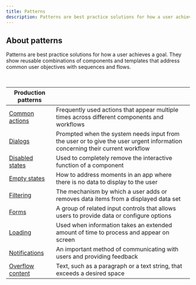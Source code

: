 ```yaml
---
title: Patterns
description: Patterns are best practice solutions for how a user achieves a goal. They show reusable combinations of components and templates that address common user objectives with sequences and flows.
---
```


## About patterns

Patterns are best practice solutions for how a user achieves a goal. They show reusable combinations of components and templates that address common user objectives with sequences and flows.

<br />

| Production patterns                             |                                                                                                                             |
| ----------------------------------------------- | --------------------------------------------------------------------------------------------------------------------------- |
| [Common actions](/patterns/common-actions)      | Frequently used actions that appear multiple times across different components and workflows                                |
| [Dialogs](/patterns/dialog-pattern)             | Prompted when the system needs input from the user or to give the user urgent information concerning their current workflow |
| [Disabled states](/patterns/disabled-states)    | Used to completely remove the interactive function of a component                                                           |
| [Empty states](/patterns/empty-states-pattern)  | How to address moments in an app where there is no data to display to the user                                              |
| [Filtering](/patterns/filtering)                | The mechanism by which a user adds or removes data items from a displayed data set                                          |
| [Forms](/patterns/forms-pattern)                | A group of related input controls that allows users to provide data or configure options                                    |
| [Loading](/patterns/loading)                    | Used when information takes an extended amount of time to process and appear on screen                                      |
| [Notifications](/patterns/notification-pattern) | An important method of communicating with users and providing feedback                                                      |
| [Overflow content](/patterns/overflow-content)  | Text, such as a paragraph or a text string, that exceeds a desired space                                                    |
